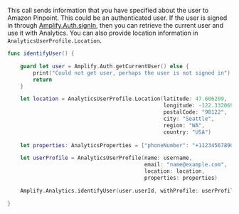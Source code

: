 This call sends information that you have specified about the user to Amazon Pinpoint. This could be an authenticated user. If the user is signed in through [Amplify.Auth.signIn](/[platform]/prev/build-a-backend/auth/enable-sign-in/), then you can retrieve the current user and use it with Analytics. You can also provide location information in `AnalyticsUserProfile.Location`.

```swift
func identifyUser() {

    guard let user = Amplify.Auth.getCurrentUser() else {
        print("Could not get user, perhaps the user is not signed in")
        return
    }

    let location = AnalyticsUserProfile.Location(latitude: 47.606209,
                                                 longitude: -122.332069,
                                                 postalCode: "98122",
                                                 city: "Seattle",
                                                 region: "WA",
                                                 country: "USA")
                                                 
    let properties: AnalyticsProperties = ["phoneNumber": "+11234567890", "age": 25]

    let userProfile = AnalyticsUserProfile(name: username,
                                           email: "name@example.com",
                                           location: location,
                                           properties: properties)

    Amplify.Analytics.identifyUser(user.userId, withProfile: userProfile)

}
```
